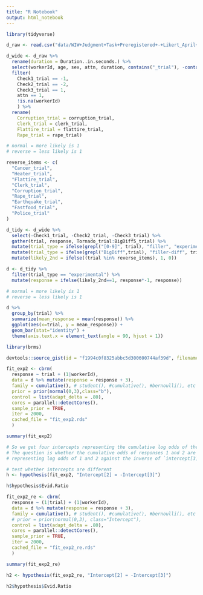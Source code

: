 ```yaml
---
title: "R Notebook"
output: html_notebook
---
```


```r

library(tidyverse)

d_raw <- read.csv("data/WIW+Judgment+Task+Preregistered+-+Likert_April+20%2C+2018_17.08.csv")

d_wide <- d_raw %>%
  rename(duration = Duration..in.seconds.) %>%
  select(workerId, age, sex, attn, duration, contains("_trial"), -contains("_trial_")) %>%
  filter(
    Check1_trial == -1, 
    Check2_trial == -2, 
    Check3_trial == 1, 
    attn == 1,
    !is.na(workerId)
    ) %>%
  rename(
    Corruption_trial = corruption_trial,
    Clerk_trial = clerk_trial,
    Flattire_trial = flattire_trial,
    Rape_trial = rape_trial)

# normal = more likely is 1
# reverse = less likely is 1

reverse_items <- c(
  "Cancer_trial",
  "Heater_trial",
  "Flattire_trial",
  "Clerk_trial",
  "Corruption_trial",
  "Rape_trial",
  "Earthquake_trial",
  "Fastfood_trial",
  "Police_trial"
)

d_tidy <- d_wide %>%
  select(-Check1_trial, -Check2_trial, -Check3_trial) %>%
  gather(trial, response, Tornado_trial:BigDiff5_trial) %>%
  mutate(trial_type = ifelse(grepl("[0-9]", trial), "filler", "experimental")) %>%
  mutate(trial_type = ifelse(grepl("BigDiff",trial), "filler-diff", trial_type)) %>%
  mutate(likely_2nd = ifelse((trial %in% reverse_items), 1, 0))

d <- d_tidy %>%
  filter(trial_type == "experimental") %>%
  mutate(response = ifelse(likely_2nd==1, response*-1, response))
```

```r
# normal = more likely is 1
# reverse = less likely is 1

d %>%
  group_by(trial) %>%
  summarize(mean_response = mean(response)) %>%
  ggplot(aes(x=trial, y = mean_response)) +
  geom_bar(stat="identity") + 
  theme(axis.text.x = element_text(angle = 90, hjust = 1))
```

```r
library(brms)

devtools::source_gist(id = "f1994c0f8325abbc5d300600744af39d", filename="cbrm.R")

fit_exp2 <- cbrm(
  response ~ trial + (1|workerId),
  data = d %>% mutate(response = response + 3),
  family = cumulative(), # student(), #cumulative(), #bernoulli(), etc
  prior = prior(normal(0,3),class="b"),
  control = list(adapt_delta = .80),
  cores = parallel::detectCores(),
  sample_prior = TRUE,
  iter = 2000,
  cached_file = "fit_exp2.rds"
  )
```

```r
summary(fit_exp2)

# So we get four intercepts representing the cumulative log odds of the different responses. 
# The question is whether the cumulative odds of responses 1 and 2 are greater than the cumulative log odds of responses 4 and 5. I'm getting this by comparing the `intercept[2]` 
# representing log odds of 1 and 2 against the inverse of `intercept[3]`, where `intercept[3]` itself represents the log odds of responses 1, 2, and 3 and therefore its inverse represents # the log odds of the remaining responses 4 and 5.

# test whether intercepts are different
h <- hypothesis(fit_exp2, "Intercept[2] = -Intercept[3]")

h$hypothesis$Evid.Ratio
```

```r
fit_exp2_re <- cbrm(
  response ~ (1|trial) + (1|workerId),
  data = d %>% mutate(response = response + 3),
  family = cumulative(), # student(), #cumulative(), #bernoulli(), etc
  # prior = prior(normal(0,3), class="Intercept"),
  control = list(adapt_delta = .80),
  cores = parallel::detectCores(),
  sample_prior = TRUE,
  iter = 2000,
  cached_file = "fit_exp2_re.rds"
  )
```

```r
summary(fit_exp2_re)

h2 <- hypothesis(fit_exp2_re, "Intercept[2] = -Intercept[3]")

h2$hypothesis$Evid.Ratio
```

